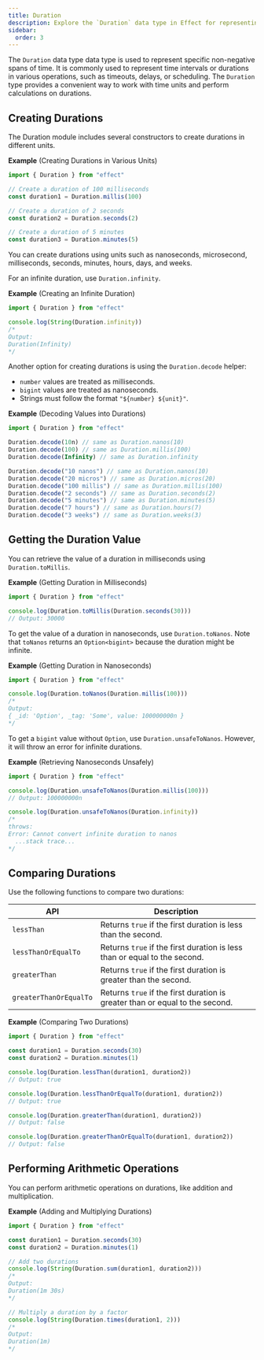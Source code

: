 ```yaml
---
title: Duration
description: Explore the `Duration` data type in Effect for representing non-negative spans of time. Learn to create durations with different units, including milliseconds, seconds, and minutes. Discover options for creating infinite durations and decoding values. Retrieve duration values in milliseconds or nanoseconds. Compare durations and perform arithmetic operations like addition and multiplication. Master the capabilities of the `Duration` module for efficient time handling in your applications.
sidebar:
  order: 3
---
```


The `Duration` data type data type is used to represent specific non-negative spans of time. It is commonly used to represent time intervals or durations in various operations, such as timeouts, delays, or scheduling. The `Duration` type provides a convenient way to work with time units and perform calculations on durations.

## Creating Durations

The Duration module includes several constructors to create durations in different units.

**Example** (Creating Durations in Various Units)

```ts twoslash
import { Duration } from "effect"

// Create a duration of 100 milliseconds
const duration1 = Duration.millis(100)

// Create a duration of 2 seconds
const duration2 = Duration.seconds(2)

// Create a duration of 5 minutes
const duration3 = Duration.minutes(5)
```

You can create durations using units such as nanoseconds, microsecond, milliseconds, seconds, minutes, hours, days, and weeks.

For an infinite duration, use `Duration.infinity`.

**Example** (Creating an Infinite Duration)

```ts twoslash
import { Duration } from "effect"

console.log(String(Duration.infinity))
/*
Output:
Duration(Infinity)
*/
```

Another option for creating durations is using the `Duration.decode` helper:

- `number` values are treated as milliseconds.
- `bigint` values are treated as nanoseconds.
- Strings must follow the format `"${number} ${unit}"`.

**Example** (Decoding Values into Durations)

```ts twoslash
import { Duration } from "effect"

Duration.decode(10n) // same as Duration.nanos(10)
Duration.decode(100) // same as Duration.millis(100)
Duration.decode(Infinity) // same as Duration.infinity

Duration.decode("10 nanos") // same as Duration.nanos(10)
Duration.decode("20 micros") // same as Duration.micros(20)
Duration.decode("100 millis") // same as Duration.millis(100)
Duration.decode("2 seconds") // same as Duration.seconds(2)
Duration.decode("5 minutes") // same as Duration.minutes(5)
Duration.decode("7 hours") // same as Duration.hours(7)
Duration.decode("3 weeks") // same as Duration.weeks(3)
```

## Getting the Duration Value

You can retrieve the value of a duration in milliseconds using `Duration.toMillis`.

**Example** (Getting Duration in Milliseconds)

```ts twoslash
import { Duration } from "effect"

console.log(Duration.toMillis(Duration.seconds(30)))
// Output: 30000
```

To get the value of a duration in nanoseconds, use `Duration.toNanos`. Note that `toNanos` returns an `Option<bigint>` because the duration might be infinite.

**Example** (Getting Duration in Nanoseconds)

```ts twoslash
import { Duration } from "effect"

console.log(Duration.toNanos(Duration.millis(100)))
/*
Output:
{ _id: 'Option', _tag: 'Some', value: 100000000n }
*/
```

To get a `bigint` value without `Option`, use `Duration.unsafeToNanos`. However, it will throw an error for infinite durations.

**Example** (Retrieving Nanoseconds Unsafely)

```ts twoslash
import { Duration } from "effect"

console.log(Duration.unsafeToNanos(Duration.millis(100)))
// Output: 100000000n

console.log(Duration.unsafeToNanos(Duration.infinity))
/*
throws:
Error: Cannot convert infinite duration to nanos
  ...stack trace...
*/
```

## Comparing Durations

Use the following functions to compare two durations:

| API                    | Description                                                                  |
| ---------------------- | ---------------------------------------------------------------------------- |
| `lessThan`             | Returns `true` if the first duration is less than the second.                |
| `lessThanOrEqualTo`    | Returns `true` if the first duration is less than or equal to the second.    |
| `greaterThan`          | Returns `true` if the first duration is greater than the second.             |
| `greaterThanOrEqualTo` | Returns `true` if the first duration is greater than or equal to the second. |

**Example** (Comparing Two Durations)

```ts twoslash
import { Duration } from "effect"

const duration1 = Duration.seconds(30)
const duration2 = Duration.minutes(1)

console.log(Duration.lessThan(duration1, duration2))
// Output: true

console.log(Duration.lessThanOrEqualTo(duration1, duration2))
// Output: true

console.log(Duration.greaterThan(duration1, duration2))
// Output: false

console.log(Duration.greaterThanOrEqualTo(duration1, duration2))
// Output: false
```

## Performing Arithmetic Operations

You can perform arithmetic operations on durations, like addition and multiplication.

**Example** (Adding and Multiplying Durations)

```ts twoslash
import { Duration } from "effect"

const duration1 = Duration.seconds(30)
const duration2 = Duration.minutes(1)

// Add two durations
console.log(String(Duration.sum(duration1, duration2)))
/*
Output:
Duration(1m 30s)
*/

// Multiply a duration by a factor
console.log(String(Duration.times(duration1, 2)))
/*
Output:
Duration(1m)
*/
```
